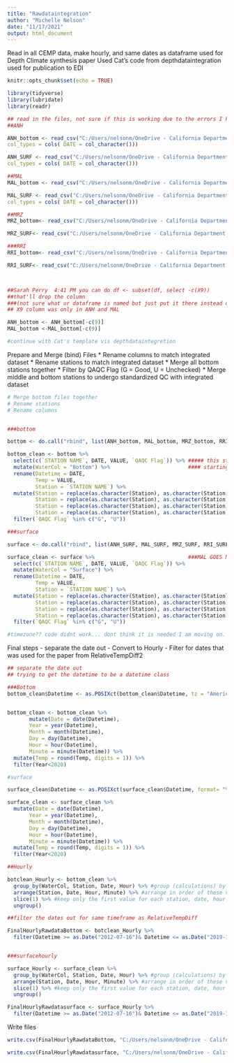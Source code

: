 ```yaml
---
title: "Rawdataintegration"
author: "Michelle Nelson"
date: "11/17/2021"
output: html_document
---
```

Read in all CEMP data, make hourly, and same dates as dataframe used for Depth Climate synthesis paper
Used Cat's code from depthdataintegration
used for publication to EDI 

```r
knitr::opts_chunk$set(echo = TRUE)

```



```r
library(tidyverse)
library(lubridate)
library(readr)

## read in the files, not sure if this is working due to the errors I keep getting
##ANH

ANH_bottom <- read_csv("C:/Users/nelsonm/OneDrive - California Department of Water Resources/EDI Publications/ANH_07122020_12312019_BottomTemp.csv", skip =4,
col_types = cols( DATE = col_character()))

ANH_SURF <- read_csv("C:/Users/nelsonm/OneDrive - California Department of Water Resources/EDI Publications/ANH_07162020_12272019_SURFTemp.csv", skip =4,
col_types = cols( DATE = col_character()))

##MAL
MAL_bottom <- read_csv("C:/Users/nelsonm/OneDrive - California Department of Water Resources/EDI Publications/MAL_07102012_12312019_BottomTemp.csv", skip =4, col_types = cols( DATE = col_character()))

MAL_SURF <- read_csv("C:/Users/nelsonm/OneDrive - California Department of Water Resources/EDI Publications/MAL_07162012_12272019_SURFTemp.csv", skip =4, 
col_types = cols( DATE = col_character()))

##MRZ
MRZ_bottom<- read_csv("C:/Users/nelsonm/OneDrive - California Department of Water Resources/EDI Publications/MRZ_07102012_12312019_BottomTemp.csv", skip =4, col_types = cols( DATE = col_character()))

MRZ_SURF<- read_csv("C:/Users/nelsonm/OneDrive - California Department of Water Resources/EDI Publications/MRZ_07162012_12272019_SURFTemp.csv", col_types = cols( DATE = col_character()))

###RRI
RRI_bottom<- read_csv("C:/Users/nelsonm/OneDrive - California Department of Water Resources/EDI Publications/RRI_01022008_12312019_BottomTemp.csv", skip =4, col_types = cols( DATE = col_character()))

RRI_SURF<- read_csv("C:/Users/nelsonm/OneDrive - California Department of Water Resources/EDI Publications/RRI_07162012_12272019_SURFTemp.csv", skip =4, col_types = cols( DATE = col_character()))



##Sarah Perry  4:41 PM you can do df <- subset(df, select -c(X9))
##that'll drop the column
###(not sure what ur dataframe is named but just put it there instead of df lol)
## X9 column was only in ANH and MAL

ANH_bottom <- ANH_bottom[-c(9)]
MAL_bottom <-MAL_bottom[-c(9)]

#continue with Cat's template vis depthdataintegretion

```

Prepare and Merge (bind) Files
* Rename columns to match integrated dataset
* Rename stations to match integrated dataset
* Merge all bottom stations together
* Filter by QAQC Flag (G = Good, U = Unchecked)
* Merge middle and bottom stations to undergo standardized QC with integrated dataset


```r
# Merge bottom files together
# Rename stations
# Rename columns


###bottom

bottom <- do.call("rbind", list(ANH_bottom, MAL_bottom, MRZ_bottom, RRI_bottom))

bottom_clean <- bottom %>%
  select(c(`STATION NAME`, DATE, VALUE, `QAQC Flag`)) %>% ##### this step is where RRI started only showing dates from the 20th of each month 
  mutate(WaterCol = "Bottom") %>%                         #### starting in 2001 to 2012
  rename(Datetime = DATE,
         Temp = VALUE,
         Station = `STATION NAME`) %>%      
  mutate(Station = replace(as.character(Station), as.character(Station) == "(D12A)  Antioch", "ANH"),
         Station = replace(as.character(Station), as.character(Station) == "(D10A)  Mallard", "MAL"),
         Station = replace(as.character(Station), as.character(Station) == "(D6A)  Martinez", "MRZ"),
         Station = replace(as.character(Station), as.character(Station) == "(P8A)  Stockton", "RRI")) %>%
  filter(`QAQC Flag` %in% c("G", "U"))

###surface

surface <- do.call("rbind", list(ANH_SURF, MAL_SURF, MRZ_SURF, RRI_SURF))

surface_clean <- surface %>%                              ###MAL GOES MISSING HERE!!!!! why?!
  select(c(`STATION NAME`, DATE, VALUE, `QAQC Flag`)) %>%
  mutate(WaterCol = "Surface") %>%
  rename(Datetime = DATE,
         Temp = VALUE,
         Station = `STATION NAME`) %>%
  mutate(Station = replace(as.character(Station), as.character(Station) == "(D12A)  Antioch", "ANH"),
         Station = replace(as.character(Station), as.character(Station) == "(D10A)  Mallard", "MAL"),
         Station = replace(as.character(Station), as.character(Station) == "(D6A)  Martinez", "MRZ"),
         Station = replace(as.character(Station), as.character(Station) == "(P8A)  Stockton", "RRI")) %>%
  filter(`QAQC Flag` %in% c("G", "U"))

#timezone?? code didnt work... dont think it is needed I am moving on. 


```

Final steps
- separate the date out
- Convert to Hourly
- Filter for dates that was used for the paper from RelativeTempDiff2

```r
## separate the date out
## trying to get the datetime to be a datetime class

###Bottom
bottom_clean$Datetime <- as.POSIXct(bottom_clean$Datetime, tz = "America/Los_Angeles")  ## this error is now coming up "Error in ####as.POSIXlt.character(x, tz, ...) :character string is not in a standard unambiguous format""


bottom_clean <- bottom_clean %>%  
       mutate(Date = date(Datetime),
       Year = year(Datetime),
       Month = month(Datetime),
       Day = day(Datetime),
       Hour = hour(Datetime),
       Minute = minute(Datetime)) %>%
  mutate(Temp = round(Temp, digits = 1)) %>%
  filter(Year<2020)

#surface

surface_clean$Datetime <- as.POSIXct(surface_clean$Datetime, format= "%m/%d/%Y %H:%M", tz = "America/Los_Angeles")

surface_clean <- surface_clean %>%
  mutate(Date = date(Datetime),
       Year = year(Datetime),
       Month = month(Datetime),
       Day = day(Datetime),
       Hour = hour(Datetime),
       Minute = minute(Datetime)) %>%
  mutate(Temp = round(Temp, digits = 1)) %>%
  filter(Year<2020)


```

```r



##Hourly

botclean_Hourly <- bottom_clean %>%
  group_by(WaterCol, Station, Date, Hour) %>% #group (calculations) by these vars
  arrange(Station, Date, Hour, Minute) %>% #arrange in order of these vars to visualize duplication
  slice(1) %>% #keep only the first value for each station, date, hour group so 1 value/hour
  ungroup()

##filter the dates out for same timeframe as RelativeTempDiff

FinalHourlyRawdataBottom <- botclean_Hourly %>% 
  filter(Datetime >= as.Date("2012-07-16")& Datetime <= as.Date("2019-12-27"))


###surfacehourly

surface_Hourly <- surface_clean %>%
  group_by(WaterCol, Station, Date, Hour) %>% #group (calculations) by these vars
  arrange(Station, Date, Hour, Minute) %>% #arrange in order of these vars to visualize duplication
  slice(1) %>% #keep only the first value for each station, date, hour group so 1 value/hour
  ungroup()

FinalHourlyRawdatasurface <- surface_Hourly %>% 
  filter(Datetime >= as.Date("2012-07-16")& Datetime <= as.Date("2019-12-27"))


```
Write files
```r
write.csv(FinalHourlyRawdataBottom, "C:/Users/nelsonm/OneDrive - California Department of Water Resources/EDI Publications/FinalHourlyRawBottomData2.csv")

write.csv(FinalHourlyRawdatasurface, "C:/Users/nelsonm/OneDrive - California Department of Water Resources/EDI Publications/FinalHourlyRawSurfaceData2.csv")
```

